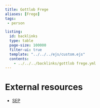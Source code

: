 ```yaml
---
title: Gottlob Frege
aliases: [Frege]
tags: 
 - person

listing:
  id: backlinks
  type: table
  page-size: 100000
  filter-ui: true
  template: "../../../ejs/custom.ejs"
  contents:
    - ../../../backlinks/gottlob frege.yml
---
```


# External resources
- [SEP](https://plato.stanford.edu/entries/frege)